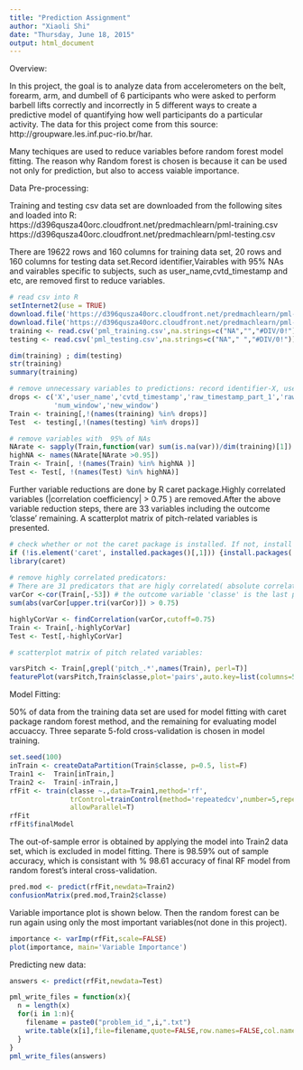 ```yaml
---
title: "Prediction Assignment"
author: "Xiaoli Shi"
date: "Thursday, June 18, 2015"
output: html_document
---
```

Overview:

In this project, the goal is to analyze data from accelerometers on the belt, forearm, arm, and dumbell of 6 participants who were asked to perform barbell lifts correctly and incorrectly in 5 different ways to create a predictive model of quantifying how well participants do a particular activity. The data for this project come from this source: http://groupware.les.inf.puc-rio.br/har. 

Many techiques are used to reduce variables before random forest model fitting. The reason why Random forest is chosen is because it can be used not only for prediction, but also to access vaiable importance.


Data Pre-processing:

Training and testing csv data set are downloaded from the following sites and loaded into R:
https://d396qusza40orc.cloudfront.net/predmachlearn/pml-training.csv
https://d396qusza40orc.cloudfront.net/predmachlearn/pml-testing.csv

There are 19622 rows and 160 columns for training data set, 20 rows and 160 columns for testing data set.Record identifier,Vairables with 95% NAs and vairables specific to subjects, such as user_name,cvtd_timestamp and etc, are removed first to reduce variables.

```r

# read csv into R
setInternet2(use = TRUE)
download.file('https://d396qusza40orc.cloudfront.net/predmachlearn/pml-training.csv',destfile='pml_training.csv')
download.file('https://d396qusza40orc.cloudfront.net/predmachlearn/pml-testing.csv',destfile='pml_testing.csv')
training <- read.csv('pml_training.csv',na.strings=c("NA","","#DIV/0!"))
testing <- read.csv('pml_testing.csv',na.strings=c("NA"," ","#DIV/0!"))

dim(training) ; dim(testing)  
str(training)
summary(training)

# remove unnecessary variables to predictions: record identifier-X, user name, timestamp
drops <- c('X','user_name','cvtd_timestamp','raw_timestamp_part_1','raw_timestamp_part_2',
           'num_window','new_window')
Train <- training[,!(names(training) %in% drops)]
Test  <- testing[,!(names(testing) %in% drops)]

# remove variables with  95% of NAs
NArate <- sapply(Train,function(var) sum(is.na(var))/dim(training)[1]) 
highNA <- names(NArate[NArate >0.95])
Train <- Train[, !(names(Train) %in% highNA )]
Test <- Test[, !(names(Test) %in% highNA)]

```

Further variable reductions are done by R caret package.Highly correlated variables (|correlation coefficiency| > 0.75 ) are removed.After the above variable reduction steps, there are 33 variables including the outcome 'classe' remaining. A scatterplot matrix of pitch-related variables is presented.

```r

# check whether or not the caret package is installed. If not, install it 
if (!is.element('caret', installed.packages()[,1])) {install.packages('caret')}
library(caret)
 
# remove highly correlated predicators: 
# There are 31 predicators that are higly correlated( absolute correlation coeff >0.75 )
varCor <-cor(Train[,-53]) # the outcome variable 'classe' is the last position
sum(abs(varCor[upper.tri(varCor)]) > 0.75)

highlyCorVar <- findCorrelation(varCor,cutoff=0.75)
Train <- Train[,-highlyCorVar]
Test <- Test[,-highlyCorVar]
```

```r
# scatterplot matrix of pitch related variables:

varsPitch <- Train[,grepl('pitch_.*',names(Train), perl=T)]
featurePlot(varsPitch,Train$classe,plot='pairs',auto.key=list(columns=5))
```


Model Fitting:

50% of data from the training data set are used for model fitting with caret package random forest method, and the remaining for evaluating model accuaccy. Three separate 5-fold cross-validation is chosen in model training. 

```r
set.seed(100)
inTrain <- createDataPartition(Train$classe, p=0.5, list=F)
Train1 <-  Train[inTrain,]
Train2 <-  Train[-inTrain,]
rfFit <- train(classe ~.,data=Train1,method='rf', 
               trControl=trainControl(method='repeatedcv',number=5,repeats=3),
               allowParallel=T)
rfFit
rfFit$finalModel
```

The out-of-sample error is obtained by applying the model into Train2 data set, which is excluded in model fitting. There is 98.59% out of sample accuracy, which is consistant with % 98.61 accuracy of final RF model from random forest's interal cross-validation.

```r
pred.mod <- predict(rfFit,newdata=Train2)
confusionMatrix(pred.mod,Train2$classe)
```

Variable importance plot is shown below. Then the random forest can be run again using only the most important variables(not done in this project). 
```r
importance <- varImp(rfFit,scale=FALSE)
plot(importance, main='Variable Importance')
```


Predicting new data:
```r
answers <- predict(rfFit,newdata=Test)

pml_write_files = function(x){
  n = length(x)
  for(i in 1:n){
    filename = paste0("problem_id_",i,".txt")
    write.table(x[i],file=filename,quote=FALSE,row.names=FALSE,col.names=FALSE)
  }
}
pml_write_files(answers)
```

